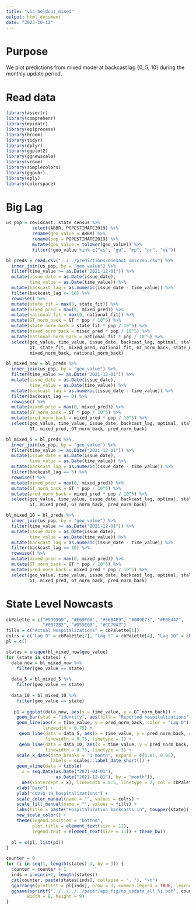 ```yaml
---
title: "vis_holdout_mixed"
output: html_document
date: "2023-10-12"
---
```



# Purpose

We plot predictions from mixed model at backcast lag {0, 5, 10} during the monthly update period.


# Read data

```r
library(assertr)
library(comprehenr)
library(epidatr)
library(epiprocess)
library(broom)
library(tidyr)
library(dplyr)
library(ggplot2)
library(ggnewscale)
library(vroom)
library(simplecolors)
library(ggpubr)
library(eply)
library(colorspace)
```


# Big Lag

```r
us_pop = covidcast::state_census %>%
          select(ABBR, POPESTIMATE2019) %>%
          rename(geo_value = ABBR) %>%
          rename(pop = POPESTIMATE2019) %>%
          mutate(geo_value = tolower(geo_value)) %>%
          filter(!geo_value %in% c("as", "gu", "mp", "pr", "vi"))

bl_preds = read.csv("../../predictions/oneshot_omicron.csv") %>%
  inner_join(us_pop, by = "geo_value") %>%
  filter(time_value >= as.Date("2021-12-01")) %>%
  mutate(issue_date = as.Date(issue_date),
         time_value = as.Date(time_value)) %>%
  mutate(backcast_lag = as.numeric(issue_date - time_value)) %>%
  filter(backcast_lag <= 10) %>%
  rowwise() %>%
  mutate(state_fit = max(0, state_fit)) %>%
  mutate(mixed_pred = max(0, mixed_pred)) %>%
  mutate(national_fit = max(0, national_fit)) %>%
  mutate(GT_norm_back = GT * pop / 10^5) %>%
  mutate(state_norm_back = state_fit * pop / 10^5) %>%
  mutate(mixed_norm_back = mixed_pred * pop / 10^5) %>%
  mutate(national_norm_back = national_fit * pop / 10^5) %>%
  select(geo_value, time_value, issue_date, backcast_lag, optimal, staleness, 
         GT, state_fit, mixed_pred, national_fit, GT_norm_back, state_norm_back,
         mixed_norm_back, national_norm_back)

bl_mixed_now = bl_preds %>%
  inner_join(us_pop, by = "geo_value") %>%
  filter(time_value >= as.Date("2021-12-01")) %>%
  mutate(issue_date = as.Date(issue_date),
         time_value = as.Date(time_value)) %>%
  mutate(backcast_lag = as.numeric(issue_date - time_value)) %>%
  filter(backcast_lag == 0) %>%
  rowwise() %>%
  mutate(mixed_pred = max(0, mixed_pred)) %>%
  mutate(GT_norm_back = GT * pop / 10^5) %>%
  mutate(pred_norm_back = mixed_pred * pop / 10^5) %>%
  select(geo_value, time_value, issue_date, backcast_lag, optimal, staleness, 
         GT, mixed_pred, GT_norm_back, pred_norm_back)

bl_mixed_5 = bl_preds %>%
  inner_join(us_pop, by = "geo_value") %>%
  filter(time_value >= as.Date("2021-12-01")) %>%
  mutate(issue_date = as.Date(issue_date),
         time_value = as.Date(time_value)) %>%
  mutate(backcast_lag = as.numeric(issue_date - time_value)) %>%
  filter(backcast_lag == 5) %>%
  rowwise() %>%
  mutate(mixed_pred = max(0, mixed_pred)) %>%
  mutate(GT_norm_back = GT * pop / 10^5) %>%
  mutate(pred_norm_back = mixed_pred * pop / 10^5) %>%
  select(geo_value, time_value, issue_date, backcast_lag, optimal, staleness, 
         GT, mixed_pred, GT_norm_back, pred_norm_back)

bl_mixed_10 = bl_preds %>%
  inner_join(us_pop, by = "geo_value") %>%
  filter(time_value >= as.Date("2021-12-01")) %>%
  mutate(issue_date = as.Date(issue_date),
         time_value = as.Date(time_value)) %>%
  mutate(backcast_lag = as.numeric(issue_date - time_value)) %>%
  filter(backcast_lag == 10) %>%
  rowwise() %>%
  mutate(mixed_pred = max(0, mixed_pred)) %>%
  mutate(GT_norm_back = GT * pop / 10^5) %>%
  mutate(pred_norm_back = mixed_pred * pop / 10^5) %>%
  select(geo_value, time_value, issue_date, backcast_lag, optimal, staleness, 
         GT, mixed_pred, GT_norm_back, pred_norm_back)
```

# State Level Nowcasts

```r
cbPalette = c("#999999", "#E69F00", "#56B4E9", "#009E73", "#F0E442",
              "#0072B2", "#D55E00", "#CC79A7")
fills = c("Actual Hospitalizations" = cbPalette[1])
colrs = c("Lag 0" = cbPalette[7], "Lag 5" = cbPalette[4], "Lag 10" = cbPalette[3])
pl = c()

states = unique(bl_mixed_now$geo_value)
for (state in states) {
  data_now = bl_mixed_now %>%
    filter(geo_value == state)
  
  data_5 = bl_mixed_5 %>%
    filter(geo_value == state)
  
  data_10 = bl_mixed_10 %>%
    filter(geo_value == state)
  
   p1 = ggplot(data_now, aes(x = time_value, y = GT_norm_back)) +
    geom_bar(stat = "identity", aes(fill = "Reported hospitalizations"), alpha = 0.7) +
    geom_line(aes(x = time_value, y = pred_norm_back, color = "Lag 0"), 
              linewidth = 0.75) +    
     geom_line(data = data_5, aes(x = time_value, y = pred_norm_back, color = "Lag 5"), 
               linewidth = 0.75, linetype = 2) +
     geom_line(data = data_10, aes(x = time_value, y = pred_norm_back, color = "Lag 10"), 
               linewidth = 0.75, linetype = 3) +
    scale_x_date(date_breaks = "1 month", expand = c(0.01, 0.05),
                 labels = scales::label_date_short()) +
    geom_vline(data = tibble(
      x = seq.Date(as.Date("2021-04-01"),
                   as.Date("2021-12-01"), by = "month")), 
      aes(xintercept = x), linewidth = 0.5, linetype = 2, col = cbPalette[2]) +
    xlab("Date") +
    ylab("COVID-19 hospitalizations") +
    scale_color_manual(name = "", values = colrs) +
    scale_fill_manual(name = "", values = fills) +
    labs(title = paste("Hospitalization backcasts in", toupper(state))) +
    new_scale_color() + 
    theme(legend.position = "bottom", 
          plot.title = element_text(size = 12),
          legend.text = element_text(size = 11)) + theme_bw()
    
  pl = c(pl, list(p1))
}
```

```r
counter = 0
for (i in seq(1, length(states)-1, by = 3)) {
  counter = counter + 1
  inds = i:min(i+2, length(states))
  cat(counter, paste(states[inds], collapse = ", "), "\n")
  ggarrange(plotlist = pl[inds], nrow = 3, common.legend = TRUE, legend = "bottom")
  ggsave(sprintf("../../../../paper/app_fig/no_update_all_%i.pdf", counter),
        width = 8, height = 9)
}
```
